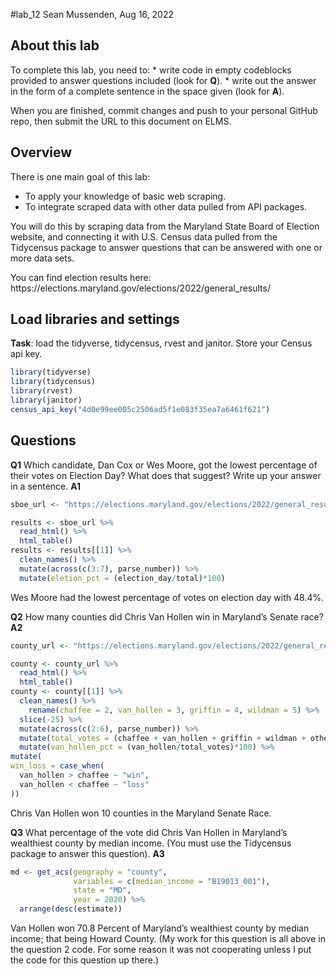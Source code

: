 #lab_12
Sean Mussenden, Aug 16, 2022

## About this lab

To complete this lab, you need to:
* write code in empty codeblocks provided to answer questions included (look for **Q**).
* write out the answer in the form of a complete sentence in the space given (look for **A**).

When you are finished, commit changes and push to your personal GitHub repo, then submit the URL to this document on ELMS.

## Overview

There is one main goal of this lab:

* To apply your knowledge of basic web scraping.
* To integrate scraped data with other data pulled from API packages.

You will do this by scraping data from the Maryland State Board of Election website, and connecting it with U.S. Census data pulled from the Tidycensus package to answer questions that can be answered with one or more data sets. 

You can find election results here: https://elections.maryland.gov/elections/2022/general_results/

## Load libraries and settings

**Task**: load the tidyverse, tidycensus, rvest and janitor.  Store your Census api key.
```r
library(tidyverse)
library(tidycensus)
library(rvest)
library(janitor)
census_api_key("4d0e99ee005c2506ad5f1e083f35ea7a6461f621")
```

## Questions

**Q1** Which candidate, Dan Cox or Wes Moore, got the lowest percentage of their votes on Election Day? What does that suggest? Write up your answer in a sentence. 
**A1**
```r
sboe_url <- "https://elections.maryland.gov/elections/2022/general_results/gen_results_2022_1.html"

results <- sboe_url %>%
  read_html() %>% 
  html_table()
results <- results[[1]] %>% 
  clean_names() %>% 
  mutate(across(c(3:7), parse_number)) %>% 
  mutate(eletion_pct = (election_day/total)*100)


```
Wes Moore had the lowest percentage of votes on election day with 48.4%. 

**Q2** How many counties did Chris Van Hollen win in Maryland's Senate race? 
**A2**
```r
county_url <- "https://elections.maryland.gov/elections/2022/general_results/gen_detail_results_2022_4_1.html"

county <- county_url %>%
  read_html() %>% 
  html_table()
county <- county[[1]] %>% 
  clean_names() %>% 
    rename(chaffee = 2, van_hollen = 3, griffin = 4, wildman = 5) %>%
  slice(-25) %>%
  mutate(across(c(2:6), parse_number)) %>% 
  mutate(total_votes = (chaffee + van_hollen + griffin + wildman + other_write_ins)) %>% 
  mutate(van_hollen_pct = (van_hollen/total_votes)*100) %>% 
mutate(
win_loss = case_when(
  van_hollen > chaffee ~ "win",
  van_hollen < chaffee ~ "loss" 
))
```

Chris Van Hollen won 10 counties in the Maryland Senate Race. 


**Q3** What percentage of the vote did Chris Van Hollen in Maryland's wealthiest county by median income. (You must use the Tidycensus package to answer this question).
**A3**

```r
md <- get_acs(geography = "county",
              variables = c(median_income = "B19013_001"),
              state = "MD",
              year = 2020) %>%
  arrange(desc(estimate))

```

Van Hollen won 70.8 Percent of Maryland's wealthiest county by median income; that being Howard County. (My work for this question is all above in the question 2 code. For some reason it was not cooperating unless I put the code for this question up there.)


